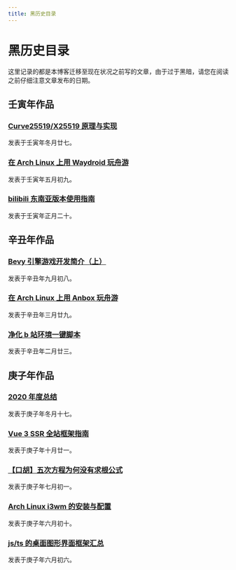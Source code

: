 ```yaml
---
title: 黑历史目录
---
```


# 黑历史目录

这里记录的都是本博客迁移至现在状况之前写的文章，由于过于黑暗，请您在阅读之前仔细注意文章发布的日期。

## 壬寅年作品

### [Curve25519/X25519 原理与实现](/post/x25519)

发表于壬寅年冬月廿七。

### [在 Arch Linux 上用 Waydroid 玩舟游](/post/waydroid-arknights)

发表于壬寅年五月初九。

### [bilibili 东南亚版本使用指南](/post/bstar-unlock)

发表于壬寅年正月二十。

## 辛丑年作品

### [Bevy 引擎游戏开发简介（上）](/post/bevy-engine-ichi)

发表于辛丑年九月初八。

### [在 Arch Linux 上用 Anbox 玩舟游](/post/anbox-arknights)

发表于辛丑年三月廿九。

### [净化 b 站环境一键脚本](/post/clean-bilibili)

发表于辛丑年二月廿三。

## 庚子年作品

### [2020 年度总结](/post/happy-new-year-2021)

发表于庚子年冬月十七。

### [Vue 3 SSR 全站框架指南](/post/vue3-ssr-tutorial)

发表于庚子年十月廿一。

### [【口胡】五次方程为何没有求根公式](/post/galois-theory)

发表于庚子年七月初一。

### [Arch Linux i3wm 的安装与配置](/post/archlinux-setup)

发表于庚子年六月初十。

### [js/ts 的桌面图形界面框架汇总](/post/js-ts-gui-framework)

发表于庚子年六月初六。
